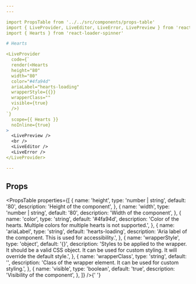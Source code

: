 ```yaml
---
---

import PropsTable from '../../src/components/props-table'
import { LiveProvider, LiveEditor, LiveError, LivePreview } from 'react-live'
import { Hearts } from 'react-loader-spinner'

# Hearts

<LiveProvider
  code={`
  render(<Hearts
  height="80"
  width="80"
  color="#4fa94d"
  ariaLabel="hearts-loading"
  wrapperStyle={{}}
  wrapperClass=""
  visible={true}
  />)
`}
  scope={{ Hearts }}
  noInline={true}
>
  <LivePreview />
  <br />
  <LiveEditor />
  <LiveError />
</LiveProvider>

---
```


## Props

<PropsTable
  properties={[
    {
      name: 'height',
      type: 'number | string',
      default: '80',
      description: 'Height of the component',
    },
    {
      name: 'width',
      type: 'number | string',
      default: '80',
      description: 'Width of the component',
    },
    {
      name: 'color',
      type: 'string',
      default: '#4fa94d',
      description:
        'Color of the hearts. Multiple colors for multiple hearts is not supported.',
    },
    {
      name: 'ariaLabel',
      type: 'string',
      default: 'hearts-loading',
      description:
        'Aria label of the component. This is used for accessibility.',
    },
    {
      name: 'wrapperStyle',
      type: 'object',
      default: '{}',
      description:
        'Styles to be applied to the wrapper. It should be a valid CSS object. It can be used for custom styling. It will override the default style.',
    },
    {
      name: 'wrapperClass',
      type: 'string',
      default: '',
      description:
        'Class of the wrapper element. It can be used for custom styling.',
    },
    {
      name: 'visible',
      type: 'boolean',
      default: 'true',
      description: 'Visibility of the component',
    },
  ]}
/>{' '}
